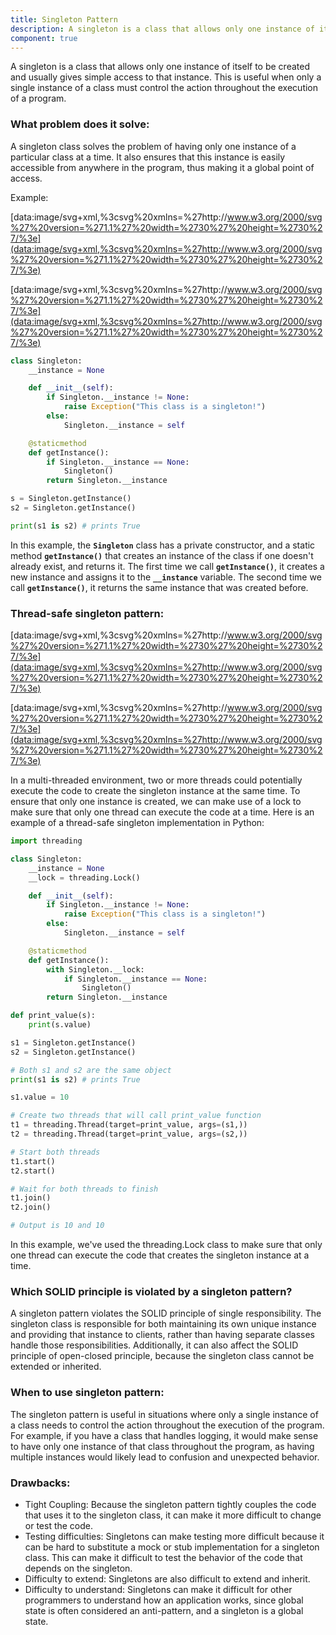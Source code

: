 ```yaml
---
title: Singleton Pattern
description: A singleton is a class that allows only one instance of itself to be created and usually gives simple access to that instance. This is useful when only a single instance of a class must control the action throughout the execution of a program.
component: true
---
```


A singleton is a class that allows only one instance of itself to be created and usually gives simple access to that instance. This is useful when only a single instance of a class must control the action throughout the execution of a program.

### What problem does it solve:

A singleton class solves the problem of having only one instance of a particular class at a time. It also ensures that this instance is easily accessible from anywhere in the program, thus making it a global point of access.

Example:

[data:image/svg+xml,%3csvg%20xmlns=%27http://www.w3.org/2000/svg%27%20version=%271.1%27%20width=%2730%27%20height=%2730%27/%3e](data:image/svg+xml,%3csvg%20xmlns=%27http://www.w3.org/2000/svg%27%20version=%271.1%27%20width=%2730%27%20height=%2730%27/%3e)

[data:image/svg+xml,%3csvg%20xmlns=%27http://www.w3.org/2000/svg%27%20version=%271.1%27%20width=%2730%27%20height=%2730%27/%3e](data:image/svg+xml,%3csvg%20xmlns=%27http://www.w3.org/2000/svg%27%20version=%271.1%27%20width=%2730%27%20height=%2730%27/%3e)

```python
class Singleton:
    __instance = None

    def __init__(self):
        if Singleton.__instance != None:
            raise Exception("This class is a singleton!")
        else:
            Singleton.__instance = self

    @staticmethod
    def getInstance():
        if Singleton.__instance == None:
            Singleton()
        return Singleton.__instance

s = Singleton.getInstance()
s2 = Singleton.getInstance()

print(s1 is s2) # prints True

```

In this example, the **`Singleton`** class has a private constructor, and a static method **`getInstance()`** that creates an instance of the class if one doesn't already exist, and returns it. The first time we call **`getInstance()`**, it creates a new instance and assigns it to the **`__instance`** variable. The second time we call **`getInstance()`**, it returns the same instance that was created before.

### Thread-safe singleton pattern:

[data:image/svg+xml,%3csvg%20xmlns=%27http://www.w3.org/2000/svg%27%20version=%271.1%27%20width=%2730%27%20height=%2730%27/%3e](data:image/svg+xml,%3csvg%20xmlns=%27http://www.w3.org/2000/svg%27%20version=%271.1%27%20width=%2730%27%20height=%2730%27/%3e)

[data:image/svg+xml,%3csvg%20xmlns=%27http://www.w3.org/2000/svg%27%20version=%271.1%27%20width=%2730%27%20height=%2730%27/%3e](data:image/svg+xml,%3csvg%20xmlns=%27http://www.w3.org/2000/svg%27%20version=%271.1%27%20width=%2730%27%20height=%2730%27/%3e)

In a multi-threaded environment, two or more threads could potentially execute the code to create the singleton instance at the same time. To ensure that only one instance is created, we can make use of a lock to make sure that only one thread can execute the code at a time. Here is an example of a thread-safe singleton implementation in Python:

```python
import threading

class Singleton:
    __instance = None
    __lock = threading.Lock()

    def __init__(self):
        if Singleton.__instance != None:
            raise Exception("This class is a singleton!")
        else:
            Singleton.__instance = self

    @staticmethod
    def getInstance():
        with Singleton.__lock:
            if Singleton.__instance == None:
                Singleton()
        return Singleton.__instance

def print_value(s):
    print(s.value)

s1 = Singleton.getInstance()
s2 = Singleton.getInstance()

# Both s1 and s2 are the same object
print(s1 is s2) # prints True

s1.value = 10

# Create two threads that will call print_value function
t1 = threading.Thread(target=print_value, args=(s1,))
t2 = threading.Thread(target=print_value, args=(s2,))

# Start both threads
t1.start()
t2.start()

# Wait for both threads to finish
t1.join()
t2.join()

# Output is 10 and 10
```

In this example, we've used the threading.Lock class to make sure that only one thread can execute the code that creates the singleton instance at a time.

### Which SOLID principle is violated by a singleton pattern?

A singleton pattern violates the SOLID principle of single responsibility. The singleton class is responsible for both maintaining its own unique instance and providing that instance to clients, rather than having separate classes handle those responsibilities. Additionally, it can also affect the SOLID principle of open-closed principle, because the singleton class cannot be extended or inherited.

### When to use singleton pattern:

The singleton pattern is useful in situations where only a single instance of a class needs to control the action throughout the execution of the program. For example, if you have a class that handles logging, it would make sense to have only one instance of that class throughout the program, as having multiple instances would likely lead to confusion and unexpected behavior.

### Drawbacks:

- Tight Coupling: Because the singleton pattern tightly couples the code that uses it to the singleton class, it can make it more difficult to change or test the code.
- Testing difficulties: Singletons can make testing more difficult because it can be hard to substitute a mock or stub implementation for a singleton class. This can make it difficult to test the behavior of the code that depends on the singleton.
- Difficulty to extend: Singletons are also difficult to extend and inherit.
- Difficulty to understand: Singletons can make it difficult for other programmers to understand how an application works, since global state is often considered an anti-pattern, and a singleton is a global state.
